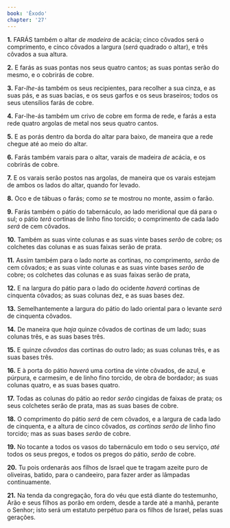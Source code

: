 ```yaml
---
book: 'Êxodo'
chapter: '27'
---
```


**1.** FARÁS também o altar *de madeira* de acácia; cinco côvados será o comprimento, e cinco côvados a largura (*será* quadrado o altar), e três côvados a sua altura.

**2.** E farás as suas pontas nos seus quatro cantos; as suas pontas serão do mesmo, e o cobrirás de cobre.

**3.** Far-*lhe*-ás também os seus recipientes, para recolher a sua cinza, e as suas pás, e as suas bacias, e os seus garfos e os seus braseiros; todos os seus utensílios farás de cobre.

**4.** Far-lhe-ás também um crivo de cobre em forma de rede, e farás a esta rede quatro argolas de metal nos seus quatro cantos.

**5.** E as porás dentro da borda do altar para baixo, de maneira que a rede chegue até ao meio do altar.

**6.** Farás também varais para o altar, varais de madeira *de* acácia, e os cobrirás de cobre.

**7.** E os varais serão postos nas argolas, de maneira que os varais estejam de ambos os lados do altar, quando for levado.

**8.** Oco e de tábuas o farás; como *se* te mostrou no monte, assim o farão.

**9.** Farás também o pátio do tabernáculo, ao lado meridional que dá para o sul; o pátio *terá* cortinas de linho fino torcido; o comprimento de cada lado *será* de cem côvados.

**10.** Também as suas vinte colunas e as suas vinte bases *serão* de cobre; os colchetes das colunas e as suas faixas serão de prata.

**11.** Assim também para o lado norte as cortinas, no comprimento, *serão* de cem côvados; e as suas vinte colunas e as suas vinte bases *serão* de cobre; os colchetes das colunas e as suas faixas serão de prata,

**12.** E na largura do pátio para o lado do ocidente *haverá* cortinas de cinquenta côvados; as suas colunas dez, e as suas bases dez.

**13.** Semelhantemente a largura do pátio do lado oriental para o levante *será* de cinquenta côvados.

**14.** De maneira que *haja* quinze côvados de cortinas de um lado; suas colunas três, e as suas bases três.

**15.** E quinze *côvados* das cortinas do outro lado; as suas colunas três, e as suas bases três.

**16.** E à porta do pátio *haverá* uma cortina de vinte côvados, de azul, e púrpura, e carmesim, e de linho fino torcido, de obra de bordador; as suas colunas quatro, e as suas bases quatro.

**17.** Todas as colunas do pátio ao redor *serão* cingidas de faixas de prata; os seus colchetes serão de prata, mas as suas bases de cobre.

**18.** O comprimento do pátio *será* de cem côvados, e a largura de cada lado de cinquenta, e a altura de cinco côvados, *as cortinas serão de* linho fino torcido; mas as suas bases *serão* de cobre.

**19.** No tocante a todos os vasos do tabernáculo em todo o seu serviço, *até* todos os seus pregos, e todos os pregos do pátio, *serão* de cobre.

**20.** Tu pois ordenarás aos filhos de Israel que te tragam azeite puro de oliveiras, batido, para o candeeiro, para fazer arder as lâmpadas continuamente.

**21.** Na tenda da congregação, fora do véu que está diante do testemunho, Arão e seus filhos as porão em ordem, desde a tarde até a manhã, perante o Senhor; isto será um estatuto perpétuo para os filhos de Israel, pelas suas gerações.
